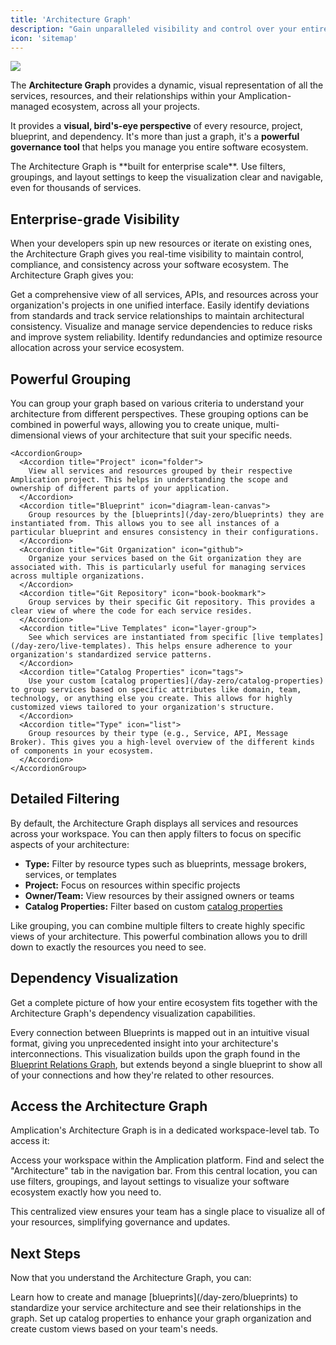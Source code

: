 ```yaml
---
title: 'Architecture Graph'
description: "Gain unparalleled visibility and control over your entire software ecosystem with Amplication's multi-dimensional Architecture Graph."
icon: 'sitemap'
---
```


<Frame caption="Amplication's Architecture Graph provides a bird's-eye view of your entire software ecosystem">
    <img src="/images/day-two/architecture-graph.png" />
</Frame>

The **Architecture Graph** provides a dynamic, visual representation of all the services, resources, and their relationships within your Amplication-managed ecosystem, across all your projects.

It provides a **visual, bird's-eye perspective** of every resource, project, blueprint, and dependency.
It's more than just a graph, it's a **powerful governance tool** that helps you manage you entire software ecosystem.

<Tip>
The Architecture Graph is **built for enterprise scale**. Use filters, groupings, and layout settings to keep the visualization clear and navigable, even for thousands of services.
</Tip>

## Enterprise-grade Visibility

When your developers spin up new resources or iterate on existing ones, the Architecture Graph gives you real-time visibility to maintain control, compliance, and consistency across your software ecosystem.
The Architecture Graph gives you:

<CardGroup cols={2}>
  <Card title="Complete Visibility" icon="eye">
    Get a comprehensive view of all services, APIs, and resources across your organization's projects in one unified interface.
  </Card>

  <Card title="Standardization Control" icon="ruler">
    Easily identify deviations from standards and track service relationships to maintain architectural consistency.
  </Card>

  <Card title="Dependency Management" icon="diagram-project">
    Visualize and manage service dependencies to reduce risks and improve system reliability.
  </Card>

  <Card title="Resource Optimization" icon="gauge-high">
    Identify redundancies and optimize resource allocation across your service ecosystem.
  </Card>
</CardGroup>

## Powerful Grouping

You can group your graph based on various criteria to understand your architecture from different perspectives. These grouping options can be combined in powerful ways, allowing you to create unique, multi-dimensional views of your architecture that suit your specific needs.

    <AccordionGroup>
      <Accordion title="Project" icon="folder">
        View all services and resources grouped by their respective Amplication project. This helps in understanding the scope and ownership of different parts of your application.
      </Accordion>
      <Accordion title="Blueprint" icon="diagram-lean-canvas">
        Group resources by the [blueprints](/day-zero/blueprints) they are instantiated from. This allows you to see all instances of a particular blueprint and ensures consistency in their configurations.
      </Accordion>
      <Accordion title="Git Organization" icon="github">
        Organize your services based on the Git organization they are associated with. This is particularly useful for managing services across multiple organizations.
      </Accordion>
      <Accordion title="Git Repository" icon="book-bookmark">
        Group services by their specific Git repository. This provides a clear view of where the code for each service resides.
      </Accordion>
      <Accordion title="Live Templates" icon="layer-group">
        See which services are instantiated from specific [live templates](/day-zero/live-templates). This helps ensure adherence to your organization's standardized service patterns.
      </Accordion>
      <Accordion title="Catalog Properties" icon="tags">
        Use your custom [catalog properties](/day-zero/catalog-properties) to group services based on specific attributes like domain, team, technology, or anything else you create. This allows for highly customized views tailored to your organization's structure.
      </Accordion>
      <Accordion title="Type" icon="list">
        Group resources by their type (e.g., Service, API, Message Broker). This gives you a high-level overview of the different kinds of components in your ecosystem.
      </Accordion>
    </AccordionGroup>

## Detailed Filtering

By default, the Architecture Graph displays all services and resources across your workspace. You can then apply filters to focus on specific aspects of your architecture:

* **Type:** Filter by resource types such as blueprints, message brokers, services, or templates
* **Project:** Focus on resources within specific projects
* **Owner/Team:** View resources by their assigned owners or teams
* **Catalog Properties:** Filter based on custom [catalog properties](/day-zero/catalog-properties)

Like grouping, you can combine multiple filters to create highly specific views of your architecture. This powerful combination allows you to drill down to exactly the resources you need to see.

## Dependency Visualization

Get a complete picture of how your entire ecosystem fits together with the Architecture Graph's dependency visualization capabilities.

Every connection between Blueprints is mapped out in an intuitive visual format, giving you unprecedented insight into your architecture's interconnections.
This visualization builds upon the graph found in the [Blueprint Relations Graph](/day-zero/blueprint-properties-relations), but extends beyond a single blueprint to show all of your connections and how they're related to other resources.

## Access the Architecture Graph

Amplication's Architecture Graph is in a dedicated workspace-level tab.
To access it:

<Steps>
  <Step title="Navigate to Your Amplication Workspace">
    Access your workspace within the Amplication platform.
  </Step>
  <Step title="Select the 'Architecture' Tab">
    Find and select the "Architecture" tab in the navigation bar.
  </Step>
  <Step title="Manage Your Architecture">
    From this central location, you can use filters, groupings, and layout settings to visualize your software ecosystem exactly how you need to.
  </Step>
</Steps>

This centralized view ensures your team has a single place to visualize all of your resources, simplifying governance and updates.

## Next Steps

Now that you understand the Architecture Graph, you can:

<CardGroup cols={2}>
  <Card title="Explore Blueprints" icon="diagram-lean-canvas" href="/day-zero/blueprints">
    Learn how to create and manage [blueprints](/day-zero/blueprints) to standardize your service architecture and see their relationships in the graph.
  </Card>

  <Card title="Configure Catalog Properties" icon="tags" href="/day-zero/catalog-properties">
    Set up catalog properties to enhance your graph organization and create custom views based on your team's needs.
  </Card>
</CardGroup>